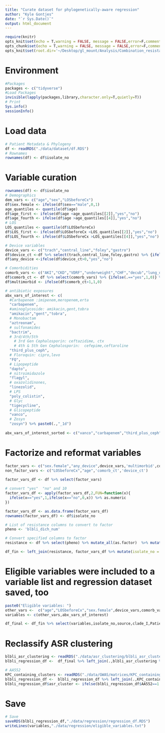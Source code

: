 ```yaml
---
title: "Curate dataset for phylogenetically-aware regression"
author: "Kyle Gontjes"
date: "`r Sys.Date()`"
output: html_document
---
```


```r
require(knitr)
opts_knit$set(echo = T,warning = FALSE, message = FALSE,error=F,comment=NA) 
opts_chunk$set(echo = T,warning = FALSE, message = FALSE,error=F,comment=NA)
opts_knit$set(root.dir='~/Desktop/gl_mount/Analysis/Combination_resistance/pre-intro-blbli-resistance-ms/')
```

# Environment
```r
#Packages
packages <- c("tidyverse")   
#Load Packages
invisible(lapply(packages,library,character.only=T,quietly=T)) 
# Print
Sys.info()
sessionInfo() 
``` 

# Load data
```r
# Patient Metadata & Phylogeny
df <- readRDS("./data/dataset/df.RDS")  
# Rownames
rownames(df) <- df$isolate_no 
```
 
# Variable curation 
```r
rownames(df) <- df$isolate_no 
# Demographics 
dem_vars <- c("age","sex","LOSbeforeCx")
df$sex.female <- ifelse(df$sex=="male",0,1)  
age_quantiles <- quantile(df$age) 
df$age_first <- ifelse(df$age <age_quantiles[[2]],"yes","no")
df$age_fourth <- ifelse(df$age >age_quantiles[[4]],"yes","no")
# LOS
LOS_quantiles <- quantile(df$LOSbeforeCx) 
df$LOS_first <- ifelse(df$LOSbeforeCx <LOS_quantiles[[2]],"yes","no")
df$LOS_fourth <- ifelse(df$LOSbeforeCx >LOS_quantiles[[4]],"yes","no")

# Device variables
device_vars <- c("trach","central_line","foley","gastro")
df$device_ct <-df %>% select(trach,central_line,foley,gastro) %>% {ifelse(.=="yes",1,0)} %>% rowSums() 
df$any_device <-ifelse(df$device_ct>0,"yes","no") 

# Comorbidities
comorb_vars <- c("AKI","CKD","VDRF","underweight","CHF","decub","lung_dz","brain_injury","malignancy","obese") 
df$comorb_ct <- df %>% select(comorb_vars) %>% {ifelse(.=="yes",1,0)} %>% rowSums() 
df$multimorbid <- ifelse(df$comorb_ct>1,1,0)   

# antibiotic exposures 
abx_vars_of_interest <- c(
  #Carbapenem :imipenem,meropenem,erta
  "carbapenem", 
  #aminoglycoside: amikacin,gent,tobra
  "amikacin","gent","tobra",
  # Monobactam
  "aztreonam",
  # sulfonamides
  "bactrim",
  # 3rd/4th/5th 
    # 3rd Gen Cephalosporin: ceftazidime, ctx
    # 4th & 5th Gen Cephalosporin:  cefepime,ceftaroline
  "third_plus_ceph",
  # Floroquin: cipro,levo
  "FQ",
  # Lipopeptide
  "dapto",
  # nitroimidazole
  "flagyl",
  # oxazolidinones,
  "linezolid",
  # LPS
  "poly_colistin",
  # Glyc
  "tigecycline",
  # Glicopeptide
  "vanco",
  # Zosyn
  "zosyn") %>% paste0(.,"_1d")
  
abx_vars_of_interest_sorted <- c("vanco","carbapenem","third_plus_ceph",'AG','amikacin','gent','tobra',"flagyl","FQ",'linezolid',"tigecycline","zosyn","poly_colistin","dapto","aztreonam","bactrim")%>% paste0(.,"_1d") 
```

# Factorize and reformat variables
```r
factor_vars <- c("sex.female","any_device",device_vars,'multimorbid',comorb_vars,'any_antibiotic_1d',abx_vars_of_interest_sorted)
non_factor_vars <- c("LOSbeforeCx","age",'comorb_ct','device_ct')
                  
factor_vars_df <- df %>% select(factor_vars)

# convert "yes"  "no" and 10
factor_vars_df <- apply(factor_vars_df,2,FUN=function(x){
  ifelse(x=="yes",1,ifelse(x=="no",0,x)) %>% as.numeric
})

factor_vars_df <- as.data.frame(factor_vars_df)
rownames(factor_vars_df) <- df$isolate_no

# List of resistance columns to convert to factor
pheno <- 'blbli_dich_num'

# Convert specified columns to factor
resistance <- df %>% select(pheno) %>% mutate_all(as.factor)  %>% mutate(isolate_no = rownames(.))

df_fin <- left_join(resistance, factor_vars_df %>% mutate(isolate_no = rownames(.))) %>% left_join(.,df %>% select(isolate_no,non_factor_vars,source,Patient_ID,Cx_date,clade_I))
``` 

# Eligible variables were included to a variable list and regression dataset saved, too
```r
paste0("Eligible variables: ")
other_vars <-  c("age","LOSbeforeCx","sex.female",device_vars,comorb_vars)
variables <- c(other_vars,abx_vars_of_interest) 

df_final <- df_fin %>% select(variables,isolate_no,source,clade_I,Patient_ID,Cx_date,pheno,'multimorbid','any_antibiotic_1d','any_device','device_ct','comorb_ct','AG_1d')
```

# Reclassify ASR clustering
```r
blbli_asr_clustering <- readRDS("./data/asr_clustering/blbli_asr_clustering.RDS") 
blbli_regression_df <-  df_final %>% left_join(.,blbli_asr_clustering %>% mutate(isolate_no = child_name)) 

# AA552
KPC_containing_clusters <- readRDS("./data/GWAS/matrices/KPC_containing_cluster_mat.RDS") %>% as.data.frame
blbli_regression_df <-  blbli_regression_df %>% left_join(.,KPC_containing_clusters %>% mutate(isolate_no = rownames(.)))
blbli_regression_df$asr_cluster <- ifelse(blbli_regression_df$AA552==1 & blbli_regression_df$blbli_dich_num==1 , 'cluster', ifelse(blbli_regression_df$blbli_dich_num==1,"singleton","no feature")) 
```


# Save
```r
# Save
saveRDS(blbli_regression_df,"./data/regression/regression_df.RDS")
writeLines(variables,"./data/regression/eligible_variables.txt")
```
